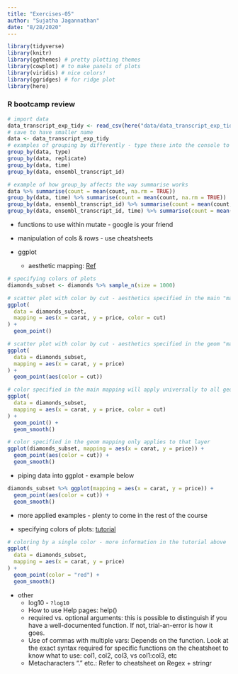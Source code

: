 ```yaml
---
title: "Exercises-05"
author: "Sujatha Jagannathan"
date: "8/28/2020"
---
```


```r
library(tidyverse)
library(knitr)
library(ggthemes) # pretty plotting themes
library(cowplot) # to make panels of plots
library(viridis) # nice colors!
library(ggridges) # for ridge plot
library(here)
```

### R bootcamp review

```r
# import data
data_transcript_exp_tidy <- read_csv(here("data/data_transcript_exp_tidy.csv"))
# save to have smaller name
data <- data_transcript_exp_tidy
# examples of grouping by differently - type these into the console to see the difference
group_by(data, type)
group_by(data, replicate)
group_by(data, time)
group_by(data, ensembl_transcript_id)

# example of how group_by affects the way summarise works
data %>% summarise(count = mean(count, na.rm = TRUE))
group_by(data, time) %>% summarise(count = mean(count, na.rm = TRUE))
group_by(data, ensembl_transcript_id) %>% summarise(count = mean(count, na.rm = TRUE))
group_by(data, ensembl_transcript_id, time) %>% summarise(count = mean(count, na.rm = TRUE))
```
  - functions to use within mutate - google is your friend
  - manipulation of cols & rows - use cheatsheets
  
* ggplot
  
  - aesthetic mapping: [Ref](https://ggplot2.tidyverse.org/reference/aes.html)
  
```r
# specifying colors of plots
diamonds_subset <- diamonds %>% sample_n(size = 1000)

# scatter plot with color by cut - aesthetics specified in the main "mapping"
ggplot(
  data = diamonds_subset,
  mapping = aes(x = carat, y = price, color = cut)
) +
  geom_point()

# scatter plot with color by cut - aesthetics specified in the geom "mapping"
ggplot(
  data = diamonds_subset,
  mapping = aes(x = carat, y = price)
) +
  geom_point(aes(color = cut))

# color specified in the main mapping will apply universally to all geoms
ggplot(
  data = diamonds_subset,
  mapping = aes(x = carat, y = price, color = cut)
) +
  geom_point() +
  geom_smooth()

# color specified in the geom mapping only applies to that layer
ggplot(diamonds_subset, mapping = aes(x = carat, y = price)) +
  geom_point(aes(color = cut)) +
  geom_smooth()
```

  - piping data into ggplot - example below

```r
diamonds_subset %>% ggplot(mapping = aes(x = carat, y = price)) +
  geom_point(aes(color = cut)) +
  geom_smooth()
```

  - more applied examples - plenty to come in the rest of the course

  - specifying colors of plots: [tutorial](http://www.sthda.com/english/wiki/ggplot2-colors-how-to-change-colors-automatically-and-manually)

```r
# coloring by a single color - more information in the tutorial above
ggplot(
  data = diamonds_subset,
  mapping = aes(x = carat, y = price)
) +
  geom_point(color = "red") +
  geom_smooth()
```
  
* other
  - log10 - `?log10`
  - How to use Help pages: help(<function>)
  - required vs. optional arguments: this is possible to distinguish if you have a well-documented function. If not, trial-an-error is how it goes. 
  - Use of commas with multiple vars: Depends on the function. Look at the exact syntax required for specific functions on the cheatsheet to know what to use: col1, col2, col3, vs col1:col3, etc
  - Metacharacters "." etc.: Refer to cheatsheet on Regex + stringr

